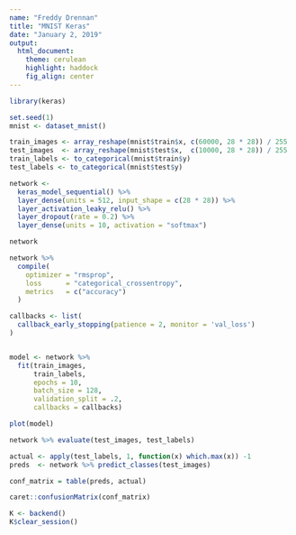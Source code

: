 ```yaml
---
name: "Freddy Drennan"
title: "MNIST Keras"
date: "January 2, 2019"
output:
  html_document:
    theme: cerulean
    highlight: haddock
    fig_align: center
---
```


```r
library(keras)
```

```r
set.seed(1)
mnist <- dataset_mnist()
```

```r
train_images <- array_reshape(mnist$train$x, c(60000, 28 * 28)) / 255
test_images  <- array_reshape(mnist$test$x,  c(10000, 28 * 28)) / 255
train_labels <- to_categorical(mnist$train$y)
test_labels <- to_categorical(mnist$test$y)
```

```r
network <- 
  keras_model_sequential() %>% 
  layer_dense(units = 512, input_shape = c(28 * 28)) %>% 
  layer_activation_leaky_relu() %>% 
  layer_dropout(rate = 0.2) %>% 
  layer_dense(units = 10, activation = "softmax")
```

```r
network
```

```r
network %>% 
  compile(
    optimizer = "rmsprop",
    loss      = "categorical_crossentropy",
    metrics   = c("accuracy")
  )
```


```r
callbacks <- list(
  callback_early_stopping(patience = 2, monitor = 'val_loss')
)


model <- network %>% 
  fit(train_images, 
      train_labels, 
      epochs = 10, 
      batch_size = 128,
      validation_split = .2, 
      callbacks = callbacks)
```

```r
plot(model)
```

```r
network %>% evaluate(test_images, test_labels)
```

```r
actual <- apply(test_labels, 1, function(x) which.max(x)) -1
preds  <- network %>% predict_classes(test_images)

conf_matrix = table(preds, actual) 

caret::confusionMatrix(conf_matrix)
```



```r
K <- backend()
K$clear_session()
```